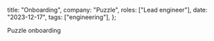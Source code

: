 
  title: "Onboarding",
  company: "Puzzle",
  roles: ["Lead engineer"],
  date: "2023-12-17",
  tags: ["engineering"],
};

<PuzzleOnboardingThumbnail active fullscreen className="not-prose" />

Puzzle onboarding
